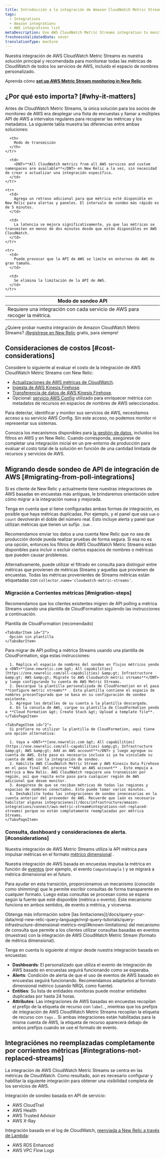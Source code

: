 ```yaml
---
title: Introducción a la integración de Amazon CloudWatch Metric Streams
tags:
  - Integrations
  - Amazon integrations
  - AWS integrations list
metaDescription: Use AWS CloudWatch Metric Streams integration to monitor all CloudWatch metrics from all AWS services.
freshnessValidatedDate: never
translationType: machine
---
```


Nuestra integración de AWS CloudWatch Metric Streams es nuestra solución principal y recomendada para monitorear todas las métricas de CloudWatch de todos los servicios de AWS, incluido el espacio de nombres personalizado.

Aprenda cómo <DNT>**[set up AWS Metric Stream monitoring in New Relic](/docs/infrastructure/amazon-integrations/connect/aws-metric-stream-setup)**</DNT>.

## ¿Por qué esto importa? [#why-it-matters]

Antes de CloudWatch Metric Streams, la única solución para los socios de monitoreo de AWS era desplegar una flota de encuestas y llamar a múltiples API de AWS a intervalos regulares para recuperar las métricas y los metadatos. La siguiente tabla muestra las diferencias entre ambas soluciones:

<table>
  <thead>
    <tr>
      <th>
        Modo de sondeo API
      </th>

      <th>
        Modo de transmisión
      </th>
    </tr>
  </thead>

  <tbody>
    <tr>
      <td>
        Requiere una integración con cada servicio de AWS para recoger la métrica.
      </td>

      <td>
        <DNT>**All CloudWatch metrics from all AWS services and custom namespaces are available**</DNT> en New Relic a la vez, sin necesidad de crear o actualizar una integración específica.
      </td>
    </tr>

    <tr>
      <td>
        Agrega un retraso adicional para que métrica esté disponible en New Relic para alertas y paneles. El intervalo de sondeo más rápido es de 5 minutos.
      </td>

      <td>
        La latencia se mejora significativamente, ya que las métricas se transmiten en menos de dos minutos desde que están disponibles en AWS CloudWatch.
      </td>
    </tr>

    <tr>
      <td>
        Puede provocar que la API de AWS se limite en entornos de AWS de gran tamaño.
      </td>

      <td>
        Se elimina la limitación de la API de AWS.
      </td>
    </tr>
  </tbody>
</table>

¿Quiere probar nuestra integración de Amazon CloudWatch Metric Streams? [¡Regístrese en New Relic](https://newrelic.com/signup) gratis, para siempre!

## Consideraciones de costos [#cost-considerations]

Considere lo siguiente al evaluar el costo de la integración de AWS CloudWatch Metric Streams con New Relic:

* [Actualizaciones de AWS métricas de CloudWatch](https://aws.amazon.com/cloudwatch/pricing/).
* [Ingesta de AWS Kinesis Firehose](https://aws.amazon.com/kinesis/data-firehose/pricing/).
* [Transferencia de datos de AWS Kinesis Firehose](https://aws.amazon.com/kinesis/data-firehose/pricing/).
* Opcional: [servicio AWS Config](https://aws.amazon.com/config/pricing/) utilizado para enriquecer métrica con metadatos de recursos en espacios de nombres de AWS seleccionados.

<Callout variant="tip">
  Para detectar, identificar y monitor sus servicios de AWS, necesitamos acceso a su servicio AWS Config. Sin este acceso, no podemos monitor ni representar sus sistemas.
</Callout>

Conozca los mecanismos disponibles para [la gestión de datos](/docs/infrastructure/amazon-integrations/connect/aws-metric-stream-setup#manage-data), incluidos los filtros en AWS y en New Relic. Cuando corresponda, asegúrese de completar una integración inicial en un pre-entorno de producción para evaluar el costo total de la solución en función de una cantidad limitada de recursos y servicios de AWS.

## Migrando desde sondeo de API de integración de AWS [#migrating-from-poll-integrations]

Si es cliente de New Relic y actualmente tiene nuestras integraciones de AWS basadas en encuestas más antiguas, le brindaremos orientación sobre cómo migrar a la integración nueva y mejorada.

Tenga en cuenta que si tiene configuradas ambas formas de integración, es posible que haya métricas duplicadas. Por ejemplo, <InlinePopover type="alerts" />y el panel que usa `sum` o `count` devolverán el doble del número real. Esto incluye alerta y panel que utilizan métricas que tienen un sufijo `.Sum` .

Recomendamos enviar los datos a una cuenta New Relic que no sea de producción donde pueda realizar pruebas de forma segura. Si esa no es una opción, entonces los filtros de AWS CloudWatch Metric Streams están disponibles para incluir o excluir ciertos espacios de nombres o métricas que pueden causar problemas.

Alternativamente, puede utilizar el filtrado en consulta para distinguir entre métricas que provienen de métricas Streams y aquellas que provienen de encuestas. Todas las métricas provenientes de Streams métricas están etiquetadas con `collector.name='cloudwatch-metric-streams'`.

### Migración a Corrientes métricas [#migration-steps]

Recomendamos que los clientes existentes migren de API polling a métrica Streams usando una plantilla de CloudFormation siguiendo las instrucciones a continuación.

<Tabs>
  <TabsBar>
    <TabsBarItem id="1">
      Plantilla de CloudFormation (recomendado)
    </TabsBarItem>

    <TabsBarItem id="2">
      Opción sin plantilla
    </TabsBarItem>
  </TabsBar>

  <TabsPages>
    <TabsPageItem id="1">
      Para migrar de API polling a métrica Streams usando una plantilla de CloudFormation, siga estas instrucciones:

      1. Replica el espacio de nombres del sondeo en flujos métricos yendo a <DNT>**[one.newrelic.com &gt; All capabilities](https://one.newrelic.com/all-capabilities) &amp;gt; Infrastructure &amp;gt; AWS &amp;gt; Migrate to AWS Cloudwatch metric streams**</DNT> y luego configurando tu cuenta de AWS Metric Streams.
      2. Descargue la plantilla personalizada de CloudFormation en el paso **Configure metric streams** . Esta plantilla contiene el espacio de nombres preconfigurado que se basa en su configuración de sondeo existente.
      3. Agregue los detalles de su cuenta a la plantilla descargada.
      4. En la consola de AWS, cargue su plantilla de CloudFormation yendo a **Cloud Formation &gt; Create Stack &gt; Upload a template file**.
    </TabsPageItem>

    <TabsPageItem id="2">
      Si prefiere no utilizar la plantilla de CloudFormation, aquí tiene una opción alternativa:

      1. Vaya a <DNT>**[one.newrelic.com &gt; All capabilities](https://one.newrelic.com/all-capabilities) &amp;gt; Infrastructure &amp;gt; AWS &amp;gt; Add an AWS account**</DNT> y luego agregue su cuenta de AWS. Este paso es necesario incluso si ya ha vinculado su cuenta de AWS con la integración de sondeo.
      2. Habilite AWS CloudWatch Metric Stream y AWS Kinesis Data Firehose en el paso final del proceso **Add an AWS account** . Esto empuja a métrica a New Relic. AWS CloudWatch requiere una transmisión por región, así que repita este paso para cualquier región de AWS adicional que desee monitor.
      3. Asegúrese de que se reciban métricas de todas las regiones y espacios de nombres conectados. Esto puede tomar varios minutos.
      4. Deshabilite todas las integraciones de sondeo innecesarias en la cuenta anterior del proveedor de AWS. Recuerde que [aún es necesario habilitar algunas integraciones](/docs/infrastructure/amazon-integrations/connect/aws-metric-stream#integrations-not-replaced-streams) porque no están completamente reemplazadas por métrica Streams.
    </TabsPageItem>
  </TabsPages>
</Tabs>

### Consulta, dashboard y consideraciones de alerta. [#considerations]

Nuestra integración de AWS Metric Streams utiliza la API métrica para impulsar métricas en el formato [métrico dimensional](/docs/data-apis/understand-data/new-relic-data-types/#dimensional-metrics) .

Nuestra integración de AWS basada en encuestas impulsa la métrica en función de [eventos](/docs/data-apis/understand-data/new-relic-data-types/#events-new-relic) (por ejemplo, el evento `ComputeSample` ) y se migrará a métrica dimensional en el futuro.

Para ayudar en esta transición, proporcionamos un mecanismo (conocido como shimming) que le permite escribir consultas de forma transparente en cualquier formato. Luego estas consultas se procesan como se espera según la fuente que esté disponible (métrica o evento). Este mecanismo funciona en ambos sentidos, de evento a métrica, y viceversa.

<Callout variant="tip">
  Obtenga más información sobre [las limitaciones](/docs/query-your-data/nrql-new-relic-query-language/nrql-query-tutorials/query-infrastructure-dimensional-metrics-nrql/#known-limitations) del mecanismo de consulta que permite a los clientes utilizar consultas basadas en eventos (muestras) con la integración de AWS CloudWatch Metric Stream (formato de métrica dimensional).
</Callout>

Tenga en cuenta lo siguiente al migrar desde nuestra integración basada en encuestas:

* <DNT>**Dashboards**</DNT>: El <InlinePopover type="dashboards" />personalizado que utiliza el evento de integración de AWS basado en encuestas seguirá funcionando como se esperaba.
* <DNT>**Alerts**</DNT>: Condición de alerta de que el uso de eventos de AWS basado en encuestas seguirá funcionando. Recomendamos adaptarlos al formato dimensional métrico (usando NRQL como fuente).
* <DNT>**Entities**</DNT>: Su lista de entidades monitoras puede mostrar entidades duplicadas por hasta 24 horas.
* <DNT>**Attributes**</DNT>: Las integraciones de AWS basadas en encuestas recopilan el prefijo de la etiqueta de recurso con `label.`, mientras que los prefijos de integración de AWS CloudWatch Metric Streams recopilan la etiqueta de recurso con `tags.`. Si ambas integraciones están habilitadas para la misma cuenta de AWS, la etiqueta de recurso aparecerá debajo de ambos prefijos cuando se use el formato de evento.

## Integraciónes no reemplazadas completamente por corrientes métricas [#integrations-not-replaced-streams]

La integración de AWS CloudWatch Metric Streams se centra en las métricas de CloudWatch. Como resultado, aún es necesario configurar y habilitar la siguiente integración para obtener una visibilidad completa de los servicios de AWS.

Integración de sondeo basada en API de servicio:

* AWS CloudTrail
* AWS Health
* AWS Trusted Advisor
* AWS X-Ray

Integración basada en el log de CloudWatch, [reenviada a New Relic a través de Lambda](/docs/logs/forward-logs/aws-lambda-sending-cloudwatch-logs):

* AWS RDS Enhanced
* AWS VPC Flow Logs